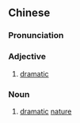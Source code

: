 {{also|戏剧性}}
==Chinese==
{{zh-forms|s=戏剧性|type=21}}

===Pronunciation===
{{zh-pron
|m=xìjùxìng
|c=hei3 kek6 sing3
|mn=hì-ke̍k-sèng/hì-kio̍k-sèng
|cat=a,n
}}

===Adjective===
{{zh-adj}}

# [[dramatic]]

===Noun===
{{zh-noun}}

# [[dramatic]] [[nature]]